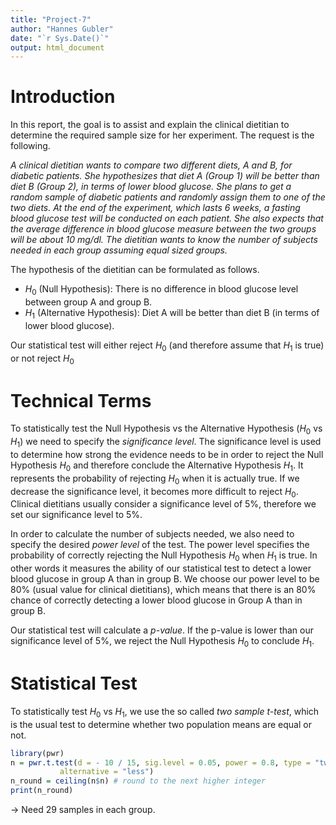 ```yaml
---
title: "Project-7"
author: "Hannes Gubler"
date: "`r Sys.Date()`"
output: html_document
---
```


# Introduction

In this report, the goal is to assist and explain the clinical dietitian to determine the required sample size for her experiment. The request is the following.

*A clinical dietitian wants to compare two different diets, A and B, for diabetic patients. She hypothesizes that diet A (Group 1) will be better than diet B (Group 2), in terms of lower blood glucose. She plans to get a random sample of diabetic patients and randomly assign them to one of the two diets. At the end of the experiment, which lasts 6 weeks, a fasting blood glucose test will be conducted on each patient. She also expects that the average difference in blood glucose measure between the two groups will be about 10 mg/dl. The dietitian wants to know the number of subjects needed in each group assuming equal sized groups.*

The hypothesis of the dietitian can be formulated as follows.

* $H_0$ (Null Hypothesis): There is no difference in blood glucose level between group A and group B.
* $H_1$ (Alternative Hypothesis): Diet A will be better than diet B (in terms of lower blood glucose).

Our statistical test will either reject $H_0$ (and therefore assume that $H_1$ is true) or not reject $H_0$

# Technical Terms

To statistically test the Null Hypothesis vs the Alternative Hypothesis ($H_0$ vs $H_1$) we need to specify the *significance level*. The significance level is used to determine how strong the evidence needs to be in order to reject the Null Hypothesis $H_0$ and therefore conclude the Alternative Hypothesis $H_1$. It represents the probability of rejecting $H_0$ when it is actually true. If we decrease the significance level, it becomes more difficult to reject $H_0$. Clinical dietitians usually consider a significance level of 5%, therefore we set our significance level to 5%.

In order to calculate the number of subjects needed, we also need to specify the desired *power level* of the test. The power level specifies the probability of correctly rejecting the Null Hypothesis $H_0$ when $H_1$ is true. In other words it measures the ability of our statistical test to detect a lower blood glucose in group A than in group B. We choose our power level to be 80% (usual value for clinical dietitians), which means that there is an 80% chance of correctly detecting a lower blood glucose in Group A than in group B.

Our statistical test will calculate a *p-value*. If the p-value is lower than our significance level of 5%, we reject the Null Hypothesis $H_0$ to conclude $H_1$.

# Statistical Test

To statistically test $H_0$ vs $H_1$, we use the so called *two sample t-test*, which is the usual test to determine whether two population means are equal or not.

```r
library(pwr)
n = pwr.t.test(d = - 10 / 15, sig.level = 0.05, power = 0.8, type = "two.sample", 
           alternative = "less")
n_round = ceiling(n$n) # round to the next higher integer
print(n_round)
```
-> Need 29 samples in each group.

